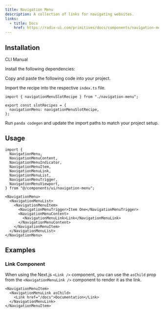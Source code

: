 ```yaml
---
title: Navigation Menu
description: A collection of links for navigating websites.
links:
  - title: Docs
    href: https://radix-ui.com/primitives/docs/components/navigation-menu
---
```


<ComponentPreview name="navigation-menu-demo" />

## Installation

<InstallationTabs>

<TabsList>
  <TabsTrigger value="cli">CLI</TabsTrigger>
  <TabsTrigger value="manual">Manual</TabsTrigger>
</TabsList>

<TabsContent value="cli">

<PackageRunner command="nore-ui-cli@latest add navigation-menu" />

</TabsContent>

<TabsContent value="manual">

<Steps>

<Step>Install the following dependencies:</Step>

<PackageInstaller name="@radix-ui/react-navigation-menu" />

<Step>Copy and paste the following code into your project.</Step>

<ComponentSource name="navigation-menu.ts" type="slot-recipe" />

<ComponentSource name="navigation-menu.tsx" type="component" />

<Step>Import the recipe into the respective `index.ts` file.</Step>

```tsx
import { navigationMenuSlotRecipe } from "./navigation-menu";

export const slotRecipes = {
  navigationMenu: navigationMenuSlotRecipe,
};
```

<Step>Run `panda codegen` and update the import paths to match your project setup.</Step>

</Steps>

</TabsContent>

</InstallationTabs>

## Usage

```tsx
import {
  NavigationMenu,
  NavigationMenuContent,
  NavigationMenuIndicator,
  NavigationMenuItem,
  NavigationMenuLink,
  NavigationMenuList,
  NavigationMenuTrigger,
  NavigationMenuViewport,
} from "@/components/ui/navigation-menu";
```

```tsx
<NavigationMenu>
  <NavigationMenuList>
    <NavigationMenuItem>
      <NavigationMenuTrigger>Item One</NavigationMenuTrigger>
      <NavigationMenuContent>
        <NavigationMenuLink>Link</NavigationMenuLink>
      </NavigationMenuContent>
    </NavigationMenuItem>
  </NavigationMenuList>
</NavigationMenu>
```

## Examples

### Link Component

When using the Next.js `<Link />` component, you can use the `asChild` prop from the
`<NavigationMenuLink />` component to render it as the link.

```tsx
<NavigationMenuItem>
  <NavigationMenuLink asChild>
    <Link href="/docs">Documentation</Link>
  </NavigationMenuLink>
</NavigationMenuItem>
```
